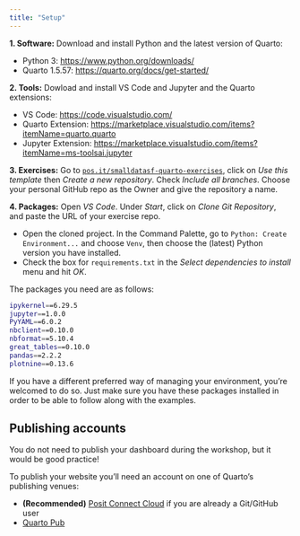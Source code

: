 ```yaml
---
title: "Setup"
---
```


**1. Software:** Download and install Python and the latest version of Quarto:

-   Python 3: <https://www.python.org/downloads/>
-   Quarto 1.5.57: <https://quarto.org/docs/get-started/>

**2. Tools:** Dowload and install VS Code and Jupyter and the Quarto extensions:

- VS Code: <https://code.visualstudio.com/>
- Quarto Extension: <https://marketplace.visualstudio.com/items?itemName=quarto.quarto>
- Jupyter Extension: <https://marketplace.visualstudio.com/items?itemName=ms-toolsai.jupyter>

**3. Exercises:** Go to [`pos.it/smalldatasf-quarto-exercises`](https://pos.it/smalldatasf-quarto-exercises), click on *Use this template* then *Create a new repository*. Check *Include all branches*. Choose your personal GitHub repo as the Owner and give the repository a name.

**4. Packages:**  Open *VS Code*. Under *Start*, click on *Clone Git Repository*, and paste the URL of your exercise repo. 

  * Open the cloned project. In the Command Palette, go to `Python: Create Environment...` and choose `Venv`, then choose the (latest) Python version you have installed. 
  * Check the box for `requirements.txt` in the *Select dependencies to install* menu and hit *OK*.

::: callout-note
The packages you need are as follows:

``` .bash
ipykernel==6.29.5
jupyter==1.0.0
PyYAML==6.0.2
nbclient==0.10.0
nbformat==5.10.4
great_tables==0.10.0
pandas==2.2.2
plotnine==0.13.6
```

If you have a different preferred way of managing your environment, you're welcomed to do so. Just make sure you have these packages installed in order to be able to follow along with the examples. 
:::

## Publishing accounts

You do not need to publish your dashboard during the workshop, but it would be good practice!

To publish your website you'll need an account on one of Quarto's publishing venues:

-   **(Recommended)** [Posit Connect Cloud](https://connect.posit.cloud/) if you are already a Git/GitHub user
-   [Quarto Pub](https://quartopub.com/sign-up)